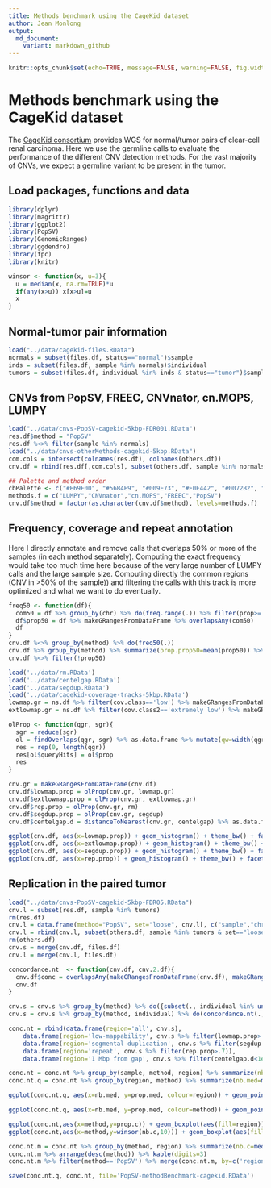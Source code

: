 ```yaml
---
title: Methods benchmark using the CageKid dataset
author: Jean Monlong
output:
  md_document:
    variant: markdown_github
---
```


```r
knitr::opts_chunk$set(echo=TRUE, message=FALSE, warning=FALSE, fig.width=10, tidy=TRUE)
```

# Methods benchmark using the CageKid dataset

The [CageKid consortium](https://www.cng.fr/cagekid/) provides WGS for normal/tumor pairs of clear-cell renal carcinoma. Here we use the germline calls to evaluate the performance of the different CNV detection methods. For the vast majority of CNVs, we expect a germline variant to be present in the tumor.

## Load packages, functions and data

```r
library(dplyr)
library(magrittr)
library(ggplot2)
library(PopSV)
library(GenomicRanges)
library(ggdendro)
library(fpc)
library(knitr)

winsor <- function(x, u=3){
  u = median(x, na.rm=TRUE)*u
  if(any(x>u)) x[x>u]=u
  x
}
```


## Normal-tumor pair information

```r
load("../data/cagekid-files.RData")
normals = subset(files.df, status=="normal")$sample
inds = subset(files.df, sample %in% normals)$individual
tumors = subset(files.df, individual %in% inds & status=="tumor")$sample
```

## CNVs from PopSV, FREEC, CNVnator, cn.MOPS, LUMPY

```r
load("../data/cnvs-PopSV-cagekid-5kbp-FDR001.RData")
res.df$method = "PopSV"
res.df %<>% filter(sample %in% normals)
load("../data/cnvs-otherMethods-cagekid-5kbp.RData")
com.cols = intersect(colnames(res.df), colnames(others.df))
cnv.df = rbind(res.df[,com.cols], subset(others.df, sample %in% normals & set=="stringent")[,com.cols])

## Palette and method order
cbPalette <- c("#E69F00", "#56B4E9", "#009E73", "#F0E442", "#0072B2", "#D55E00", "#CC79A7")
methods.f = c("LUMPY","CNVnator","cn.MOPS","FREEC","PopSV")
cnv.df$method = factor(as.character(cnv.df$method), levels=methods.f)
```

## Frequency, coverage and repeat annotation

Here I directly annotate and remove calls that overlaps 50% or more of the samples (in each method separately).
Computing the exact frequency would take too much time here because of the very large number of LUMPY calls and the large sample size.
Computing directly the common regions (CNV in >50% of the sample)) and filtering the calls with this track is more optimized and what we want to do eventually.

```r
freq50 <- function(df){
  com50 = df %>% group_by(chr) %>% do(freq.range(.)) %>% filter(prop>=.5) %>% makeGRangesFromDataFrame %>% reduce
  df$prop50 = df %>% makeGRangesFromDataFrame %>% overlapsAny(com50)
  df
}
cnv.df %<>% group_by(method) %>% do(freq50(.))
cnv.df %>% group_by(method) %>% summarize(prop.prop50=mean(prop50)) %>% kable(digits=3)
cnv.df %<>% filter(!prop50)
```

```r
load('../data/rm.RData')
load('../data/centelgap.RData')
load('../data/segdup.RData')
load('../data/cagekid-coverage-tracks-5kbp.RData')
lowmap.gr = ns.df %>% filter(cov.class=='low') %>% makeGRangesFromDataFrame %>% reduce
extlowmap.gr = ns.df %>% filter(cov.class2=='extremely low') %>% makeGRangesFromDataFrame %>% reduce

olProp <- function(qgr, sgr){
  sgr = reduce(sgr)
  ol = findOverlaps(qgr, sgr) %>% as.data.frame %>% mutate(qw=width(qgr)[queryHits], qsw=width(pintersect(qgr[queryHits], sgr[subjectHits]))) %>% group_by(queryHits) %>% summarize(prop=sum(qsw/qw))
  res = rep(0, length(qgr))
  res[ol$queryHits] = ol$prop
  res
}

cnv.gr = makeGRangesFromDataFrame(cnv.df)
cnv.df$lowmap.prop = olProp(cnv.gr, lowmap.gr)
cnv.df$extlowmap.prop = olProp(cnv.gr, extlowmap.gr)
cnv.df$rep.prop = olProp(cnv.gr, rm)
cnv.df$segdup.prop = olProp(cnv.gr, segdup)
cnv.df$centelgap.d = distanceToNearest(cnv.gr, centelgap) %>% as.data.frame %>% .$distance

ggplot(cnv.df, aes(x=lowmap.prop)) + geom_histogram() + theme_bw() + facet_wrap(~method, scales='free') + ylab('CNV call') + xlab('proportion of the call overlapping a low-coverage region')
ggplot(cnv.df, aes(x=extlowmap.prop)) + geom_histogram() + theme_bw() + facet_wrap(~method, scales='free') + ylab('CNV call') + xlab('proportion of the call overlapping an extremely low-coverage region')
ggplot(cnv.df, aes(x=segdup.prop)) + geom_histogram() + theme_bw() + facet_wrap(~method, scales='free') + ylab('CNV call') + xlab('proportion of the call overlapping a segmental duplication')
ggplot(cnv.df, aes(x=rep.prop)) + geom_histogram() + theme_bw() + facet_wrap(~method, scales='free') + ylab('CNV call') + xlab('proportion of the call overlapping an annotated repeat')
```


## Replication in the paired tumor

```r
load("../data/cnvs-PopSV-cagekid-5kbp-FDR05.RData")
cnv.l = subset(res.df, sample %in% tumors)
rm(res.df)
cnv.l = data.frame(method="PopSV", set="loose", cnv.l[, c("sample","chr","start","end")])
cnv.l = rbind(cnv.l, subset(others.df, sample %in% tumors & set=="loose")[,  c("method","set","sample","chr","start","end")])
rm(others.df)
cnv.s = merge(cnv.df, files.df)
cnv.l = merge(cnv.l, files.df)

concordance.nt  <- function(cnv.df, cnv.2.df){
  cnv.df$conc = overlapsAny(makeGRangesFromDataFrame(cnv.df), makeGRangesFromDataFrame(cnv.2.df))
  cnv.df
}

cnv.s = cnv.s %>% group_by(method) %>% do({subset(., individual %in% unique(subset(cnv.l, method==.$method[1])$individual))})
cnv.s = cnv.s %>% group_by(method, individual) %>% do(concordance.nt(., subset(cnv.l, method==.$method[1] & individual==.$individual[1]))) %>% ungroup
```

```r
conc.nt = rbind(data.frame(region='all', cnv.s),
    data.frame(region='low-mappability', cnv.s %>% filter(lowmap.prop>.9)),
    data.frame(region='segmental duplication', cnv.s %>% filter(segdup.prop>.9)),
    data.frame(region='repeat', cnv.s %>% filter(rep.prop>.7)),
    data.frame(region='1 Mbp from gap', cnv.s %>% filter(centelgap.d<1e6)))

conc.nt = conc.nt %>% group_by(sample, method, region) %>% summarize(nb.c=sum(conc), prop.c=mean(conc)) %>% ungroup %>% mutate(method = factor(as.character(method), levels=methods.f))
conc.nt.q = conc.nt %>% group_by(region, method) %>% summarize(nb.med=median(nb.c), nb.q3=quantile(nb.c, .95), nb.q1=quantile(nb.c, .05), prop.med=median(prop.c), prop.q3=quantile(prop.c, .95), prop.q1=quantile(prop.c, .05))

ggplot(conc.nt.q, aes(x=nb.med, y=prop.med, colour=region)) + geom_point() + theme_bw() + geom_errorbar(aes(ymin=prop.q1, ymax=prop.q3)) + geom_errorbarh(aes(xmin=nb.q1, xmax=nb.q3)) + facet_wrap(~method) + xlab('number of replicated calls') + ylab('proportion of replicated calls') + theme(legend.position=c(1,0), legend.justification=c(1,0))

ggplot(conc.nt.q, aes(x=nb.med, y=prop.med, colour=method)) + geom_point() + theme_bw() + geom_errorbar(aes(ymin=prop.q1, ymax=prop.q3)) + geom_errorbarh(aes(xmin=nb.q1, xmax=nb.q3)) + facet_wrap(~region) + xlab('number of replicated calls per sample') + ylab('proportion of replicated calls per sample') + theme(legend.position=c(1,0), legend.justification=c(1,0)) + scale_colour_manual(values=cbPalette)

ggplot(conc.nt,aes(x=method,y=prop.c)) + geom_boxplot(aes(fill=region)) + theme_bw() + xlab("")  + ylab("proportion of replicated calls per sample") + ylim(0,1) + facet_grid(.~method, scales='free')
ggplot(conc.nt,aes(x=method,y=winsor(nb.c,10))) + geom_boxplot(aes(fill=region)) + theme_bw() + xlab("")  + ylab("number of replicated calls per sample")

conc.nt.m = conc.nt %>% group_by(method, region) %>% summarize(nb.c=median(nb.c), prop.c=median(prop.c))
conc.nt.m %>% arrange(desc(method)) %>% kable(digits=3)
conc.nt.m %>% filter(method=='PopSV') %>% merge(conc.nt.m, by=c('region'), suffixes=c('.popsv','.other')) %>% mutate(popsv.fc=nb.c.popsv/nb.c.other) %>% filter(method.other!='PopSV') %>% select(region, method.other, popsv.fc) %>% arrange(region) %>% kable(digits=3)
```


```r
save(conc.nt.q, conc.nt, file='PopSV-methodBenchmark-cagekid.RData')
```
